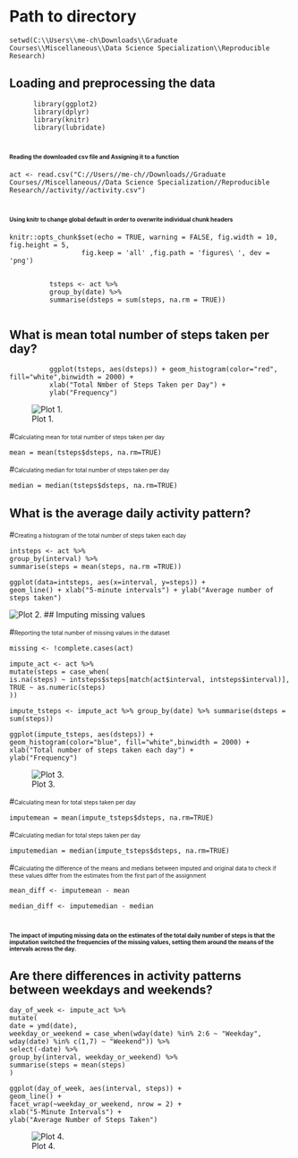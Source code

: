 # Path to directory

    setwd(C:\\Users\\me-ch\Downloads\\Graduate Courses\\Miscellaneous\\Data Science Specialization\\Reproducible Research)

## Loading and preprocessing the data

          library(ggplot2)               
          library(dplyr)
          library(knitr)
          library(lubridate) 

# <font size="1">Reading the downloaded csv file and Assigning it to a function</font>

    act <- read.csv("C://Users//me-ch//Downloads//Graduate Courses//Miscellaneous//Data Science Specialization//Reproducible Research//activity//activity.csv")

# <font size="1">Using knitr to change global default in order to overwrite individual chunk headers</font>

    knitr::opts_chunk$set(echo = TRUE, warning = FALSE, fig.width = 10, fig.height = 5,
                      fig.keep = 'all' ,fig.path = 'figures\ ', dev = 'png')


              tsteps <- act %>%
              group_by(date) %>%
              summarise(dsteps = sum(steps, na.rm = TRUE))
              
## What is mean total number of steps taken per day?
              
              ggplot(tsteps, aes(dsteps)) + geom_histogram(color="red", fill="white",binwidth = 2000) +
              xlab("Total Nmber of Steps Taken per Day") + 
              ylab("Frequency")

![Plot 1.](C:\\Users\\me-ch\Downloads\\Graduate Courses\\Miscellaneous\\Data Science Specialization\\Reproducible Research\\Rplot.png)


#<font size="1">Calculating mean for total number of steps taken per day</font>
              
    mean = mean(tsteps$dsteps, na.rm=TRUE)
  
#<font size="1">Calculating median for total number of steps taken per day</font>
  
    median = median(tsteps$dsteps, na.rm=TRUE)
  
## What is the average daily activity pattern?

#<font size="1">Creating a histogram of the total number of steps taken each day</font>
  
    intsteps <- act %>% 
    group_by(interval) %>%
    summarise(steps = mean(steps, na.rm =TRUE))
  
    ggplot(data=intsteps, aes(x=interval, y=steps)) +
    geom_line() + xlab("5-minute intervals") + ylab("Average number of steps taken")
  
![Plot 2.](C:\\Users\\me-ch\Downloads\\Graduate Courses\\Miscellaneous\\Data Science Specialization\\Reproducible Research\\Rplot.2.png)
## Imputing missing values
  
#<font size="1">Reporting the total number of missing values in the dataset</font>
 
    missing <- !complete.cases(act)

    impute_act <- act %>%
    mutate(steps = case_when(
    is.na(steps) ~ intsteps$steps[match(act$interval, intsteps$interval)], TRUE ~ as.numeric(steps)
    ))
 
    impute_tsteps <- impute_act %>% group_by(date) %>% summarise(dsteps = sum(steps))
  
    ggplot(impute_tsteps, aes(dsteps)) + 
    geom_histogram(color="blue", fill="white",binwidth = 2000) + 
    xlab("Total number of steps taken each day") + 
    ylab("Frequency")
  
![Plot 3.](C:\\Users\\me-ch\Downloads\\Graduate Courses\\Miscellaneous\\Data Science Specialization\\Reproducible Research\\Rplot.3.png)
  
#<font size="1">Calculating mean for total steps taken per day</font>
  
    imputemean = mean(impute_tsteps$dsteps, na.rm=TRUE)
  
#<font size="1">Calculating median for total steps taken per day</font>
  
    imputemedian = median(impute_tsteps$dsteps, na.rm=TRUE)
  
#<font size="1">Calculating the difference of the means and medians between imputed and original data to check if these values differ from the estimates from the first part of the assignment</font>
  
    mean_diff <- imputemean - mean
  
    median_diff <- imputemedian - median
  
#    <font size="1">The impact of imputing missing data on the estimates of the total daily number of steps is that the imputation switched the frequencies of the missing values, setting them around the means of the intervals across the day.</font>
  
## Are there differences in activity patterns between weekdays and weekends?
  
    day_of_week <- impute_act %>%
    mutate(
    date = ymd(date),
    weekday_or_weekend = case_when(wday(date) %in% 2:6 ~ "Weekday", wday(date) %in% c(1,7) ~ "Weekend")) %>% 
    select(-date) %>%
    group_by(interval, weekday_or_weekend) %>%
    summarise(steps = mean(steps)
    )
 
    ggplot(day_of_week, aes(interval, steps)) + 
    geom_line() + 
    facet_wrap(~weekday_or_weekend, nrow = 2) +
    xlab("5-Minute Intervals") + 
    ylab("Average Number of Steps Taken")
    
![Plot 4.](C:\\Users\\me-ch\Downloads\\Graduate Courses\\Miscellaneous\\Data Science Specialization\\Reproducible Research\\Rplot.4.png)
